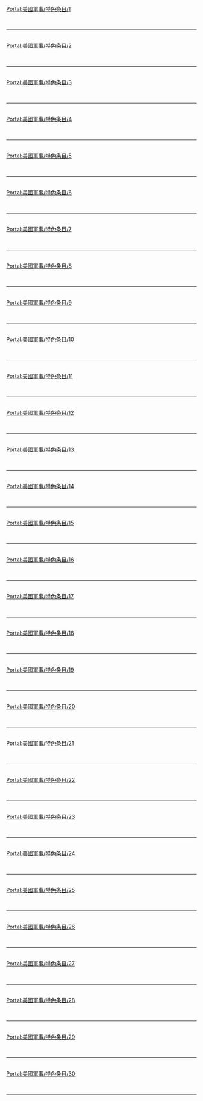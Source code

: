 {{Portal:美國軍事/box-header|特色条目|Portal:美國軍事/特色条目|}}
[[Portal:美國軍事/特色条目/1|Portal:美國軍事/特色条目/1]]
{{Portal:美國軍事/特色条目/1}} <div style="clear: both"></div><br/><hr/><br/>
[[Portal:美國軍事/特色条目/2|Portal:美國軍事/特色条目/2]]
{{Portal:美國軍事/特色条目/2}} <div style="clear: both"></div><br/><hr/><br/>
[[Portal:美國軍事/特色条目/3|Portal:美國軍事/特色条目/3]]
{{Portal:美國軍事/特色条目/3}} <div style="clear: both"></div><br/><hr/><br/>
[[Portal:美國軍事/特色条目/4|Portal:美國軍事/特色条目/4]]
{{Portal:美國軍事/特色条目/4}} <div style="clear: both"></div><br/><hr/><br/>
[[Portal:美國軍事/特色条目/5|Portal:美國軍事/特色条目/5]]
{{Portal:美國軍事/特色条目/5}} <div style="clear: both"></div><br/><hr/><br/>
[[Portal:美國軍事/特色条目/6|Portal:美國軍事/特色条目/6]]
{{Portal:美國軍事/特色条目/6}} <div style="clear: both"></div><br/><hr/><br/>
[[Portal:美國軍事/特色条目/7|Portal:美國軍事/特色条目/7]]
{{Portal:美國軍事/特色条目/7}} <div style="clear: both"></div><br/><hr/><br/>
[[Portal:美國軍事/特色条目/8|Portal:美國軍事/特色条目/8]]
{{Portal:美國軍事/特色条目/8}} <div style="clear: both"></div><br/><hr/><br/>
[[Portal:美國軍事/特色条目/9|Portal:美國軍事/特色条目/9]]
{{Portal:美國軍事/特色条目/9}} <div style="clear: both"></div><br/><hr/><br/>
[[Portal:美國軍事/特色条目/10|Portal:美國軍事/特色条目/10]]
{{Portal:美國軍事/特色条目/10}} <div style="clear: both"></div><br/><hr/><br/>
[[Portal:美國軍事/特色条目/11|Portal:美國軍事/特色条目/11]]
{{Portal:美國軍事/特色条目/11}} <div style="clear: both"></div><br/><hr/><br/>
[[Portal:美國軍事/特色条目/12|Portal:美國軍事/特色条目/12]]
{{Portal:美國軍事/特色条目/12}} <div style="clear: both"></div><br/><hr/><br/>
[[Portal:美國軍事/特色条目/13|Portal:美國軍事/特色条目/13]]
{{Portal:美國軍事/特色条目/13}} <div style="clear: both"></div><br/><hr/><br/>
[[Portal:美國軍事/特色条目/14|Portal:美國軍事/特色条目/14]]
{{Portal:美國軍事/特色条目/14}} <div style="clear: both"></div><br/><hr/><br/>
[[Portal:美國軍事/特色条目/15|Portal:美國軍事/特色条目/15]]
{{Portal:美國軍事/特色条目/15}} <div style="clear: both"></div><br/><hr/><br/>
[[Portal:美國軍事/特色条目/16|Portal:美國軍事/特色条目/16]]
{{Portal:美國軍事/特色条目/16}} <div style="clear: both"></div><br/><hr/><br/>
[[Portal:美國軍事/特色条目/17|Portal:美國軍事/特色条目/17]]
{{Portal:美國軍事/特色条目/17}} <div style="clear: both"></div><br/><hr/><br/>
[[Portal:美國軍事/特色条目/18|Portal:美國軍事/特色条目/18]]
{{Portal:美國軍事/特色条目/18}} <div style="clear: both"></div><br/><hr/><br/>
[[Portal:美國軍事/特色条目/19|Portal:美國軍事/特色条目/19]]
{{Portal:美國軍事/特色条目/19}} <div style="clear: both"></div><br/><hr/><br/>
[[Portal:美國軍事/特色条目/20|Portal:美國軍事/特色条目/20]]
{{Portal:美國軍事/特色条目/20}} <div style="clear: both"></div><br/><hr/><br/>
[[Portal:美國軍事/特色条目/21|Portal:美國軍事/特色条目/21]]
{{Portal:美國軍事/特色条目/21}} <div style="clear: both"></div><br/><hr/><br/>
[[Portal:美國軍事/特色条目/22|Portal:美國軍事/特色条目/22]]
{{Portal:美國軍事/特色条目/22}} <div style="clear: both"></div><br/><hr/><br/>
[[Portal:美國軍事/特色条目/23|Portal:美國軍事/特色条目/23]]
{{Portal:美國軍事/特色条目/23}} <div style="clear: both"></div><br/><hr/><br/>
[[Portal:美國軍事/特色条目/24|Portal:美國軍事/特色条目/24]]
{{Portal:美國軍事/特色条目/24}} <div style="clear: both"></div><br/><hr/><br/>
[[Portal:美國軍事/特色条目/25|Portal:美國軍事/特色条目/25]]
{{Portal:美國軍事/特色条目/25}} <div style="clear: both"></div><br/><hr/><br/>
[[Portal:美國軍事/特色条目/26|Portal:美國軍事/特色条目/26]]
{{Portal:美國軍事/特色条目/26}} <div style="clear: both"></div><br/><hr/><br/>
[[Portal:美國軍事/特色条目/27|Portal:美國軍事/特色条目/27]]
{{Portal:美國軍事/特色条目/27}} <div style="clear: both"></div><br/><hr/><br/>
[[Portal:美國軍事/特色条目/28|Portal:美國軍事/特色条目/28]]
{{Portal:美國軍事/特色条目/28}} <div style="clear: both"></div><br/><hr/><br/>
[[Portal:美國軍事/特色条目/29|Portal:美國軍事/特色条目/29]]
{{Portal:美國軍事/特色条目/29}} <div style="clear: both"></div><br/><hr/><br/>
[[Portal:美國軍事/特色条目/30|Portal:美國軍事/特色条目/30]]
{{Portal:美國軍事/特色条目/30}} <div style="clear: both"></div><br/><hr/><br/>
{{Portal:美國軍事/box-footer|}}